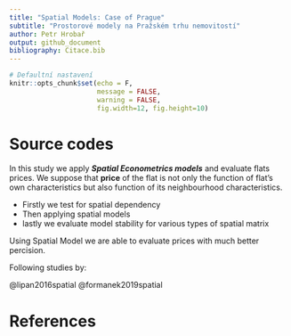 ```yaml
---
title: "Spatial Models: Case of Prague"
subtitle: "Prostorové modely na Pražském trhu nemovitostí"
author: Petr Hrobař
output: github_document
bibliography: Citace.bib
---
```

  
```r
# Defaultní nastavení
knitr::opts_chunk$set(echo = F,
                      message = FALSE,
                      warning = FALSE,
                      fig.width=12, fig.height=10)
```

# Source codes

In this study we apply ***Spatial Econometrics models*** and evaluate
flats prices. We suppose that **price** of the flat is not only the
function of flat’s own characteristics but also function of its
neighbourhood characteristics.

- Firstly we test for spatial dependency
- Then applying spatial models
- lastly we evaluate model stability for various types of spatial matrix

Using Spatial Model we are able to evaluate prices with much better percision.


Following studies by:

@lipan2016spatial
@formanek2019spatial


# References
